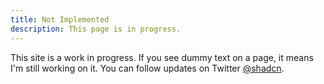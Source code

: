 ```yaml
---
title: Not Implemented
description: This page is in progress.
---
```


This site is a work in progress. If you see dummy text on a page, it means I'm still working on it. You can follow updates on Twitter [@shadcn](https://twitter.com/shadcn).

